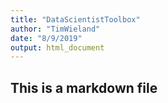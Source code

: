 ---
title: "DataScientistToolbox"
author: "TimWieland"
date: "8/9/2019"
output: html_document
---

## This is a markdown file
